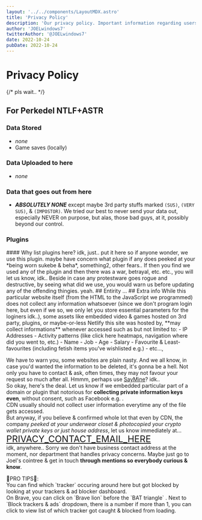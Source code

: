 ```yaml
---
layout: '../../components/LayoutMDX.astro'
title: 'Privacy Policy'
description: 'Our privacy policy. Important information regarding users privacy with all things involved'
author: 'JOELwindows7'
twitterAuthor: '@JOELwindows7'
date: 2022-10-24
pubDate: 2022-10-24
---
```


# Privacy Policy
{/* pls wait.. */}
## For Perkedel NTLF+ASTR
### Data Stored
- *none*
- Game saves (locally)
### Data Uploaded to here
- *none*
### Data that goes out from here
- ***ABSOLUTELY NONE*** except maybe 3rd party stuffs marked `(SUS)`, `(VERY SUS)`, & `(IMPOSTOR)`. We tried our best to never send your data out, especially NEVER on purpose, but alas, those bad guys, at it, possibly beyond our control.
### Plugins
<PluginsUsed/>
#### Why list plugins here?
idk, just.. put it here so if anyone wonder, we use this plugin. maybe have concern what plugin if any does peeked at your *being worn sukebe & beha*, something2, other fears..  
If then you find we used any of the plugin and then there was a war, betrayal, etc. etc., you will let us know, idk..  
Beside in case any protestware goes rogue and destructive, by seeing what did we use, you would warn us before updating any of the offending thingies.  
yeah.
## Entirity
...
## Extra info
While this particular website itself (from the HTML to the JavaScript we programmed) does not collect any information whatsoever (since we don't program login here, but even if we so, we only let you store essential parameters for the loginers idk..), 
some assets like embedded video & games hosted on 3rd party, plugins, or maybe-or-less Netlify this site was hosted by, **may collect informations** whenever accessed such as but not limited to: 
- IP Addresses
- Activity patterns (like click here heatmaps, navigation where did you went to, etc.)
- Name
- Job
- Age
- Salary
- Favourite & Least-favourites (including fetish items you've wishlisted e.g.)
- etc...,

We have to warn you, some websites are plain nasty. And we all know, in case you'd wanted the information to be deleted, it's gonna be a hell. Not only you have to contact & ask, often times, they may not favour your request so much after all. Hmmm, perhaps use <a class="Buttonnize" href="https://www.saymine.com/" target="_blank" rel="noopener noreferrer">SayMine</a>? idk..  
So okay, here's the deal. Let us know if we embedded particular part of a domain or plugin that notorious for **collecting private information keys even**, without consent, such as Facebook e.g. .  
CDN usually should not collect user information everytime any of the file gets accessed.  
But anyway, if you believe & confirmed whole lot that even by CDN, the company *peeked at your underwear closet & photocopied your crypto wallet private keys or just house address*, let us know immediately at...  
<a class="Buttonnize" href="javascript:void(0)" target="_blank" rel="noopener noreferrer" style="font-size:24px;">PRIVACY_CONTACT_EMAIL_HERE</a>  
idk, anywhere.. Sorry we don't have business contact address at the moment, nor department that handles privacy concerns. Maybe just go to Joel's cointree & get in touch **through mentions so everybody curious & know**.

<p class="info"> &#xf05a;PRO TIPS&#xf05a;:<br/> 
    You can find which `tracker` occuring around here but got blocked by looking at your trackers & ad blocker dashboard. <br/>
    On Brave, you can click on `Brave lion` <Icon height="18px" name="logos:brave" /> before the `BAT triangle` <Icon height="18px" name="cryptocurrency:bat" />. Next to `Block trackers & ads` dropdown, there is a number if more than 1, you can click to view list of which tracker got caught & blocked from loading.</p>
    